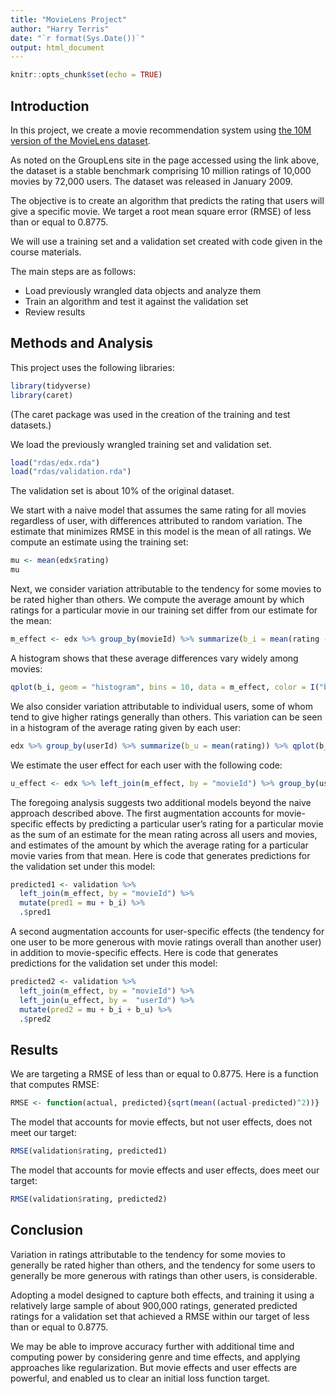 ```yaml
---
title: "MovieLens Project"
author: "Harry Terris"
date: "`r format(Sys.Date())`"
output: html_document
---
```


```r
knitr::opts_chunk$set(echo = TRUE)
```

## Introduction

In this project, we create a movie recommendation system using [the 10M version of the MovieLens dataset](https://grouplens.org/datasets/movielens/10m/).

As noted on the GroupLens site in the page accessed using the link above, the dataset is a stable benchmark comprising 10 million ratings of 10,000 movies by 72,000 users. The dataset was released in January 2009.

The objective is to create an algorithm that predicts the rating that users will give a specific movie. We target a root mean square error (RMSE) of less than or equal to 0.8775.

We will use a training set and a validation set created with code given in the course materials.

The main steps are as follows:

* Load previously wrangled data objects and analyze them
* Train an algorithm and test it against the validation set
* Review results

## Methods and Analysis

This project uses the following libraries:

```r
library(tidyverse)
library(caret)
```

(The caret package was used in the creation of the training and test datasets.)

We load the previously wrangled training set and validation set.

```r
load("rdas/edx.rda")
load("rdas/validation.rda")
```

The validation set is about 10% of the original dataset.

We start with a naive model that assumes the same rating for all movies regardless of user, with differences attributed to random variation. The estimate that minimizes RMSE in this model is the mean of all ratings. We compute an estimate using the training set:

```r
mu <- mean(edx$rating)
mu
```

Next, we consider variation attributable to the tendency for some movies to be rated higher than others. We compute the average amount by which ratings for a particular movie in our training set differ from our estimate for the mean:

```r
m_effect <- edx %>% group_by(movieId) %>% summarize(b_i = mean(rating - mu))
```

A histogram shows that these average differences vary widely among movies:

```r
qplot(b_i, geom = "histogram", bins = 10, data = m_effect, color = I("black"))
```

We also consider variation attributable to individual users, some of whom tend to give higher ratings generally than others. This variation can be seen in a histogram of the average rating given by each user:

```r
edx %>% group_by(userId) %>% summarize(b_u = mean(rating)) %>% qplot(b_u, geom = "histogram", data = ., color = I("black"))
```

We estimate the user effect for each user with the following code:

```r
u_effect <- edx %>% left_join(m_effect, by = "movieId") %>% group_by(userId) %>% summarize(b_u = mean(rating - b_i - mu))
```

The foregoing analysis suggests two additional models beyond the naive approach described above. The first augmentation accounts for movie-specific effects by predicting a particular user's rating for a particular movie as the sum of an estimate for the mean rating across all users and movies, and estimates of the amount by which the average rating for a particular movie varies from that mean. Here is code that generates predictions for the validation set under this model:

```r
predicted1 <- validation %>% 
  left_join(m_effect, by = "movieId") %>%
  mutate(pred1 = mu + b_i) %>%
  .$pred1
```

A second augmentation accounts for user-specific effects (the tendency for one user to be more generous with movie ratings overall than another user) in addition to movie-specific effects. Here is code that generates predictions for the validation set under this model:

```r
predicted2 <- validation %>% 
  left_join(m_effect, by = "movieId") %>%
  left_join(u_effect, by =  "userId") %>%
  mutate(pred2 = mu + b_i + b_u) %>%
  .$pred2
```

## Results

We are targeting a RMSE of less than or equal to 0.8775. Here is a function that computes RMSE:

```r
RMSE <- function(actual, predicted){sqrt(mean((actual-predicted)^2))}
```

The model that accounts for movie effects, but not user effects, does not meet our target:

```r
RMSE(validation$rating, predicted1)
```

The model that accounts for movie effects and user effects, does meet our target:

```r
RMSE(validation$rating, predicted2)
```

## Conclusion

Variation in ratings attributable to the tendency for some movies to generally be rated higher than others, and the tendency for some users to generally be more generous with ratings than other users, is considerable.

Adopting a model designed to capture both effects, and training it using a relatively large sample of about 900,000 ratings, generated predicted ratings for a validation set that achieved a RMSE within our target of less than or equal to 0.8775.

We may be able to improve accuracy further with additional time and computing power by considering genre and time effects, and applying approaches like regularization. But movie effects and user effects are powerful, and enabled us to clear an initial loss function target.
